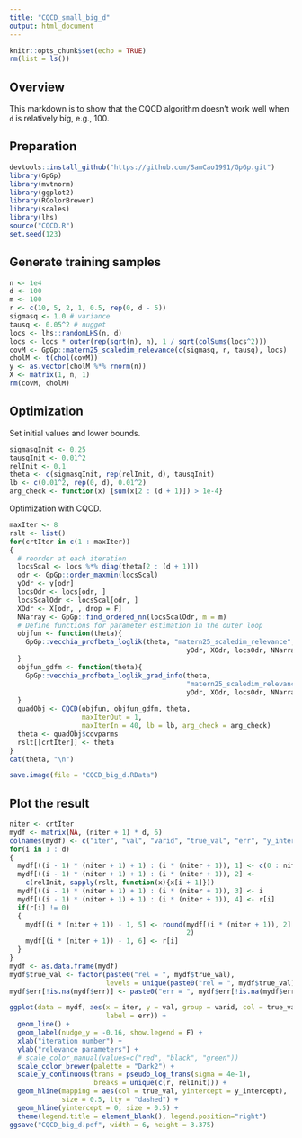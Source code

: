 ```yaml
---
title: "CQCD_small_big_d"
output: html_document
---
```


```r
knitr::opts_chunk$set(echo = TRUE)
rm(list = ls())
```

## Overview

This markdown is to show that the CQCD algorithm doesn't work well when `d` is relatively big, e.g., 100.

## Preparation

```r
devtools::install_github("https://github.com/SamCao1991/GpGp.git")
library(GpGp)
library(mvtnorm)
library(ggplot2)
library(RColorBrewer)
library(scales)
library(lhs)
source("CQCD.R")
set.seed(123)
```

## Generate training samples

```r
n <- 1e4
d <- 100
m <- 100
r <- c(10, 5, 2, 1, 0.5, rep(0, d - 5))
sigmasq <- 1.0 # variance
tausq <- 0.05^2 # nugget
locs <- lhs::randomLHS(n, d)
locs <- locs * outer(rep(sqrt(n), n), 1 / sqrt(colSums(locs^2)))
covM <- GpGp::matern25_scaledim_relevance(c(sigmasq, r, tausq), locs)
cholM <- t(chol(covM))
y <- as.vector(cholM %*% rnorm(n))
X <- matrix(1, n, 1)
rm(covM, cholM)
```

## Optimization

Set initial values and lower bounds. 
```r
sigmasqInit <- 0.25
tausqInit <- 0.01^2
relInit <- 0.1
theta <- c(sigmasqInit, rep(relInit, d), tausqInit)
lb <- c(0.01^2, rep(0, d), 0.01^2) 
arg_check <- function(x) {sum(x[2 : (d + 1)]) > 1e-4}
```

Optimization with CQCD.
```r
maxIter <- 8
rslt <- list()
for(crtIter in c(1 : maxIter))
{
  # reorder at each iteration
  locsScal <- locs %*% diag(theta[2 : (d + 1)])
  odr <- GpGp::order_maxmin(locsScal)
  yOdr <- y[odr]
  locsOdr <- locs[odr, ]
  locsScalOdr <- locsScal[odr, ]
  XOdr <- X[odr, , drop = F]
  NNarray <- GpGp::find_ordered_nn(locsScalOdr, m = m)
  # Define functions for parameter estimation in the outer loop
  objfun <- function(theta){
    GpGp::vecchia_profbeta_loglik(theta, "matern25_scaledim_relevance",
                                            yOdr, XOdr, locsOdr, NNarray)
  }
  objfun_gdfm <- function(theta){
    GpGp::vecchia_profbeta_loglik_grad_info(theta,
                                            "matern25_scaledim_relevance",
                                            yOdr, XOdr, locsOdr, NNarray)
  }
  quadObj <- CQCD(objfun, objfun_gdfm, theta, 
                  maxIterOut = 1,
                  maxIterIn = 40, lb = lb, arg_check = arg_check)
  theta <- quadObj$covparms
  rslt[[crtIter]] <- theta
}
cat(theta, "\n")
```

```r
save.image(file = "CQCD_big_d.RData")
```

## Plot the result

```r
niter <- crtIter
mydf <- matrix(NA, (niter + 1) * d, 6)
colnames(mydf) <- c("iter", "val", "varid", "true_val", "err", "y_intercept")
for(i in 1 : d)
{
  mydf[((i - 1) * (niter + 1) + 1) : (i * (niter + 1)), 1] <- c(0 : niter)
  mydf[((i - 1) * (niter + 1) + 1) : (i * (niter + 1)), 2] <-
    c(relInit, sapply(rslt, function(x){x[i + 1]}))
  mydf[((i - 1) * (niter + 1) + 1) : (i * (niter + 1)), 3] <- i
  mydf[((i - 1) * (niter + 1) + 1) : (i * (niter + 1)), 4] <- r[i]
  if(r[i] != 0)
  {
    mydf[(i * (niter + 1)) - 1, 5] <- round(mydf[(i * (niter + 1)), 2] - r[i], 
                                            2)
    mydf[(i * (niter + 1)) - 1, 6] <- r[i]
  }
}
mydf <- as.data.frame(mydf)
mydf$true_val <- factor(paste0("rel = ", mydf$true_val), 
                        levels = unique(paste0("rel = ", mydf$true_val)))
mydf$err[!is.na(mydf$err)] <- paste0("err = ", mydf$err[!is.na(mydf$err)])

ggplot(data = mydf, aes(x = iter, y = val, group = varid, col = true_val, 
                        label = err)) +
  geom_line() +
  geom_label(nudge_y = -0.16, show.legend = F) +
  xlab("iteration number") +
  ylab("relevance parameters") +
  # scale_color_manual(values=c("red", "black", "green"))
  scale_color_brewer(palette = "Dark2") +
  scale_y_continuous(trans = pseudo_log_trans(sigma = 4e-1),
                     breaks = unique(c(r, relInit))) +
  geom_hline(mapping = aes(col = true_val, yintercept = y_intercept), 
             size = 0.5, lty = "dashed") + 
  geom_hline(yintercept = 0, size = 0.5) + 
  theme(legend.title = element_blank(), legend.position="right")
ggsave("CQCD_big_d.pdf", width = 6, height = 3.375)
```
